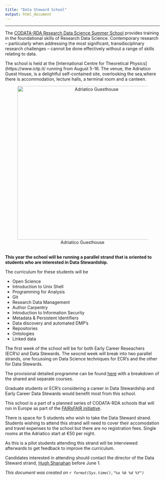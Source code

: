 ```yaml
---
title: "Data Steward School"
output: html_document
---
```


---

The [CODATA-RDA Research Data Science Summer School](http://www.codata.org/working-groups/research-data-science-summer-schools/datatrieste-2019) provides training in the foundational skills of Research Data Science.  Contemporary research – particularly when addressing the most significant, transdisciplinary research challenges – cannot be done effectively without a range of skills relating to data.  

The school is held at the [International Centre for Theoretical Physics](https://www.ictp.it/ running from August 5-16. The venue, the Adriatico Guest House, is a delightful self-contained site, overlooking the sea,where there is accommodation, lecture halls, a terminal room and a canteen.  

<center>
![Adriatico Guesthouse](./Adriatico.jpg){#id .class width=500}
</center>

<br> 
**This year the school will be running a parallel strand that is oriented to
students who are interested in Data Stewardship.** 

The curriculum for these students will be 

* Open Science
* Introduction to Unix Shell
* Programming for Analysis
* Git
* Research Data Management
* Author Carpentry
* Introduction to Information Security
* Metadata & Persistent Identifiers
* Data discovery and automated DMP's
* Repositories
* Ontologies
* Linked data


The first week of the school will be for both Early Career Reseachers (ECR's) and Data Stewards. The seocnd week will break into two parallel strands, one focussing on Data Science techniques for ECR's and the other for Data Stewards. 

The provisional detailed programme can be found [here](./DataTrieste2019Programme/Timetable.html) with a breakdown of the shared and separate courses.

Graduate students or ECR's considering a career in Data Stewardship and Early Career Data Stewards would benefit most from this school.

This school is a part of a planned series of CODATA-RDA schools that will run in Europe as part of the [FAIRsFAIR initiative](https://www.fairsfair.eu).

There is space for 5 students who wish to take the Data Steward strand.
Students wishing to attend this strand will need to cover their accomodation and travel expenses to the school but there are no registration fees. Single rooms at the Adriatico start at €50 per night. 

As this is a pilot students attending this strand will be interviewed afterwards to get feedback to improve the curriculum.

Candidates interested in attending should contact the  director of the Data Steward strand, [Hugh Shanahan](mailto://hugh.shanahan@rhul.ac.uk) before June 1. 

*This document was created on `r format(Sys.time(),"%a %b %d %Y")`*
